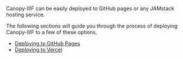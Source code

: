 Canopy-IIIF can be easily deployed to GitHub pages or any JAMstack hosting service.

The following sections will guide you through the process of deploying Canopy-IIIF to a few of these options.

- [Deploying to GitHub Pages](/deploy/github)
- [Deploying to Vercel](/deploy/vercel)
